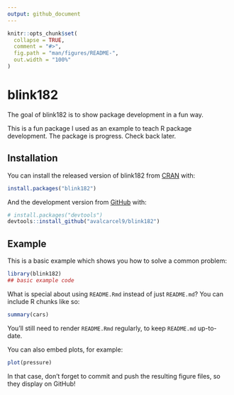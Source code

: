 ```yaml
---
output: github_document
---
```


<!-- README.md is generated from README.Rmd. Please edit that file -->

```r
knitr::opts_chunk$set(
  collapse = TRUE,
  comment = "#>",
  fig.path = "man/figures/README-",
  out.width = "100%"
)
```

# blink182

<!-- badges: start -->
<!-- badges: end -->

The goal of blink182 is to show package development in a fun way.

This is a fun package I used as an example to teach R package development. The package is progress. Check back later.

## Installation

You can install the released version of blink182 from [CRAN](https://CRAN.R-project.org) with:

``` r
install.packages("blink182")
```

And the development version from [GitHub](https://github.com/) with:

``` r
# install.packages("devtools")
devtools::install_github("avalcarcel9/blink182")
```
## Example

This is a basic example which shows you how to solve a common problem:

```r
library(blink182)
## basic example code
```

What is special about using `README.Rmd` instead of just `README.md`? You can include R chunks like so:

```r
summary(cars)
```

You'll still need to render `README.Rmd` regularly, to keep `README.md` up-to-date.

You can also embed plots, for example:

```r
plot(pressure)
```

In that case, don't forget to commit and push the resulting figure files, so they display on GitHub!
